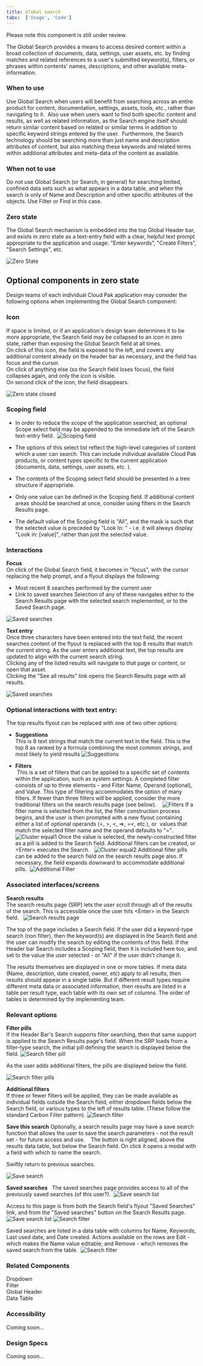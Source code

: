 ```yaml
---
title: Global search
tabs:  ['Usage', 'Code']
---
```


<InlineNotification kind="warning">

  Please note this component is still under review.
  
</InlineNotification>


<PageDescription>

The Global Search provides a means to access desired content within a broad collection of documents, data, settings, user assets, etc. by finding matches and related references to a user's submitted keyword(s), filters, or phrases within contents' names, descriptions, and other available meta-information. 

</PageDescription>

### When to use
Use Global Search when users will benefit from searching across an entire product for content, documentation, settings, assets, tools, etc., rather than navigating to it. 
Also use when users want to find both specific content and results, as well as related information, as the Search engine itself should return similar content based on related or similar terms in addition to specific keyword strings entered by the user.  Furthermore, the Search technology should be searching more than just name and description attributes of content, but also matching these keywords and related terms within additional attributes and meta-data of the content as available.  


### When not to use
Do not use Global Search (or Search, in general) for searching limited, confined data sets such as what appears in a data table, and when the search is only of Name and Description and other specific attributes of the objects. Use Filter or Find in this case. 


### Zero state
The Global Search mechanism is embedded into the top Global Header bar, and exists in zero state as a text-entry field with a clear, helpful text prompt appropriate to the application and usage: "Enter keywords", "Create Filters", "Search Settings", etc. 


![Zero State](images/zerostate.png)

## Optional components in zero state
Design teams of each individual Cloud Pak application may consider the following options when implementing the Global Search component: 


### Icon
If space is limited, or if an application's design team determines it to be more appropriate, the Search field may be collapsed to an icon in zero state, rather than exposing the Global Search field at all times.  
On click of this icon, the field is exposed to the left, and covers any additional content already on the header bar as necessary, and the field has focus and the cursor.  
On click of anything else (so the Search field loses focus), the field collapses again, and only the icon is visible.  
On second click of the icon, the field disappears.

![Zero state closed](images/zerostateclosed.png)


### Scoping field
* In order to reduce the scope of the application searched, an optional Scope select field may be appended to the immediate left of the Search text-entry field. 
![Scoping field](images/scopingfield.png)

* The options of this select list reflect the high-level categories of content which a user can search. This can include individual available Cloud Pak products, or content types specific to the current application (documents, data, settings, user assets, etc. ).
* The contents of the Scoping select field should be presented in a tree structure if appropriate.
* Only one value can be defined in the Scoping field. If additional content areas should be searched at once, consider using filters in the Search Results page.
* The default value of the Scoping field is "All", and the mask is such that the selected value is preceded by "Look In: " - i.e. it will always display "Look in: &#91;value&#93;", rather than just the selected value.


### Interactions
**Focus**  
On click of the Global Search field, it becomes in "focus", with the cursor replacing the help prompt, and a flyout displays the following:
- Most recent 8 searches performed by the current user
- Link to saved searches
Selection of any of these navigates either to the Search Results page with the selected search implemented, or to the Saved Search page.  

![Saved searches](images/savedsearches.png)

**Text entry**  
Once three characters have been entered into the text field, the recent searches content of the flyout is replaced with the top 8 results that match the current string. As the user enters additional text, the top results are updated to align with the current search string.  
Clicking any of the listed results will navigate to that page or content, or open that asset.  
Clicking the "See all results" link opens the Search Results page with all results. 

![Saved searches](images/textentry.png)


### Optional interactions with text entry:
The top results flyout can be replaced with one of two other options:
- **Suggestions**  
This is 8 text strings that match the current text in the field. This is the top 8 as ranked by a formula combining the most common strings, and most likely to yield results
![Suggestions](images/suggestions.png)

- **Filters**  
 This is a set of filters that can be applied to a specific set of contents within the application, such as system settings. A completed filter consists of up to three elements - and Filter Name, Operand (optional), and Value. This type of filtering accommodates the option of many filters. If fewer than three filters will be applied, consider the more traditional filters on the search results page (see below).   
![Filters](images/filters.png)
If a filter name is selected from the list, the filter construction process begins, and the user is then prompted with a new flyout containing either a list of optional operands (=, &#62;, &#60;, =&#62;, =&#60;, etc.), or  values that match the selected filter name and the operand defaults to "=". 
![Cluster equal1](images/clusterequal1.png)
Once the value is selected, the newly-constructed filter as a pill is added to the Search field. Additional filters can be created, or &#60;Enter&#62; executes the Search.  
![Cluster equal2](images/clusterequal2.png)
Additional filter pills can be added to the search field on the search results page also. If necessary, the field expands downward to accommodate additional pills. 
![Additional Filter](images/additionalfilter.png)


### Associated interfaces/screens 
**Search results**  
The search results page (SRP) lets the user scroll through all of the results of the search. This is accessible once the user hits &#60;Enter&#62; in the Search field.  
![Search results page](images/searchresultspage.png)


The top of the page includes a Search field. If the user did a keyword-type search (non filter), then the keyword(s) are displayed in the Search field and the user can modify the search by editing the contents of this field. If the Header bar Search includes a Scoping field, then it is included here too, and set to the value the user selected - or "All" if the user didn't change it.


The results themselves are displayed in one or more tables. If meta data (Name, description, date created, owner, etc) apply to all results, then results should appear in a single table. But if different result types require different meta data or associated information, then results are listed in a table per result type, each table with its own set of columns. The order of tables is determined by the implementing team.


### Relevant options
**Filter pills**  
If the Header Bar's Search supports filter searching, then that same support is applied to the Search Results page's field. When the SRP loads from a filter-type search, the initial pill defining the search is displayed below the field.
![Search filter pill](images/searchfilterpill.png)

As the user adds additional filters, the pills are displayed below the field.  

![Search filter pills](images/searchfilterpills.png)


**Additional filters**  
If three or fewer filters will be applied, they can be made available as individual fields outside the Search field, either dropdown fields below the Search field, or various types to the left of results table. (These follow the standard Carbon Filter pattern).
![Search filter](images/searchfilter.png)

**Save this search**
Optionally, a search results page may have a save search function that allows the user to save the search parameters - not the result set - for future access and use.   
The button is right aligned, above the results data table, but below the Search field. On click it opens a modal with a field with which to name the search. 

Swiftly return to previous searches.  

![Save search](images/savesearch.png)


**Saved searches**   
The saved searches page provides access to all of the previously saved searches (of this user?). 
![Save search list](images/savesearchlist.png)


Access to this page is from both the Search field's flyout "Saved Searches" link, and from the "Saved searches" button on the Search Results page. 
![Save search list](images/savedsearches.png)
![Search filter](images/searchfilter.png)


Saved searches are listed in a data table with columns for Name, Keywords, Last used date, and Date created.
Actions available on the rows are Edit - which makes the Name value editable; and Remove - which removes the saved search from the table. 
![Search filter](images/savedsearchactions.png)
 


### Related Components
Dropdown  
Filter  
Global Header  
Data Table  


### Accessibility 
Coming soon...


### Design Specs 
Coming soon...



